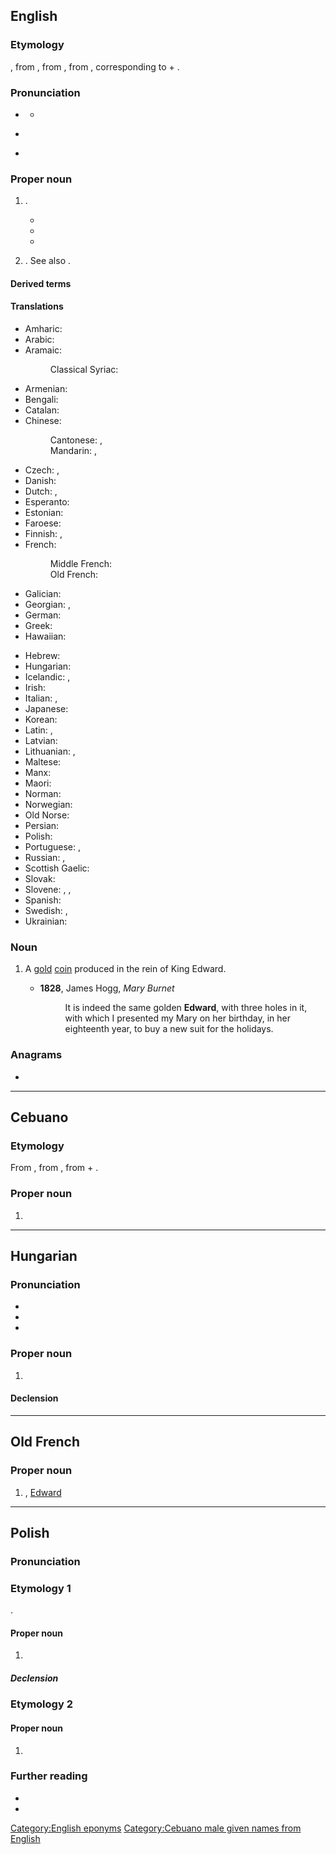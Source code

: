 ==English==
{{wikipedia}}
{{swp|Edward#People surnamed Edward|People surnamed Edward}}

===Etymology===
{{inh|en|enm|Edward}}, from {{inh|en|ang|Ēadweard}}, from {{inh|en|gmw-pro|*Audawardu}}, from {{inh|en|gem-pro|*Audawarduz}}, corresponding to {{m|en|ed||wealth, riches}} + {{m|en|ward||ward, guard}}.

===Pronunciation===
* {{a|RP}} {{IPA|en|/ˈɛdwəd/}}
** {{audio|en|LL-Q1860 (eng)-Vealhurl-Edward.wav|Audio (UK)}}
* {{a|US}} {{IPA|en|/ˈɛdwɚd/}}
* {{hyphenation|en|Ed|ward}}

===Proper noun===
{{en-proper noun}}

# {{given name|en|male|from=Old English}}.
#* {{quote-book|en|year=1605|author=William Camden|title=Remains Concerning Britain|publisher=John Russell Smith|year_published=1870|page=77|passage=The Christian humility of King '''Edward''' the Confessour brought such credit to this name, that since that time it hath been most usual in all estates.}}
#* {{quote-book|en|year=1765|author=Laurence Sterne|title=Tristram Shandy|volume_plain=Book IV|chapter=8|passage=Heaven is my witness! that in the warmest transport of my wishes for the prosperity of my child, I never once wished to crown his head with more glory and honour than what George or '''Edward''' would have spread around it.}}
#* {{quote-book|en|year=1994|author=[[w:Caroline Knapp|Caroline Knapp]]|title=The Merry Recluse: A Life in Essays|publisher=Counterpoint Press|year_published=2004|isbn=1582433135|page=169|passage=There's a world of difference between the name '''Edward''', which sounds rather regal and stuffy (Edwardian) and the name Eddie, which sounds like a guy on the bus.}}
# {{q|less common}} {{surname|en}}. See also {{m|en|Edwards}}.

====Derived terms====
{{der3|en|Ed
|Eddie
|Eddy
|King Edward
|Ned
|Prince Edward County
|Ted
|Tedd
|Teddie
|Teddy}}

====Translations====
{{trans-top|male given name}}
* Amharic: {{t|am|ኤድዋርድ}}
* Arabic: {{t|ar|إِدْوَارْد|m}}
* Aramaic:
*: Classical Syriac: {{t|syc|ܐܕܘܪܕ|m|tr=ʔedwa:rd|sc=Syrc}}
* Armenian: {{t|hy|Էդվարդ}}
* Bengali: {{t|bn|এডওয়ার্ড}}
* Catalan: {{t+|ca|Eduard}}
* Chinese:
*: Cantonese: {{t|yue|愛德華}}, {{t|yue|爱德华|tr=oi3 dak1 waa4}}
*: Mandarin: {{t+|cmn|愛德華}}, {{t+|cmn|爱德华|tr=Àidéhuá}}
* Czech: {{t|cs|Edvard|m}}, {{t+|cs|Eduard|m}}
* Danish: {{t|da|Edvard}}
* Dutch: {{t+|nl|Eduard}}, {{t+|nl|Edward}}
* Esperanto: {{t|eo|Eduardo}}
* Estonian: {{t|et|Eduard}}
* Faroese: {{t|fo|Jatvarður}}
* Finnish: {{t+|fi|Edvard}}, {{t+|fi|Eetu}}
* French: {{t+|fr|Édouard}}
*: Middle French: {{t|frm|Edouard}}
*: Old French: {{t|fro|Edward}}
* Galician: {{t+|gl|Eduardo}}
* Georgian: {{t|ka|ედუარდი}}, {{t|ka|ედვარდი}}
* German: {{t+|de|Eduard}}
* Greek: {{t+|el|Εδουάρδος|m}}
* Hawaiian: {{t|haw|Ekewaka}}
{{trans-mid}}
* Hebrew: {{t|he|אדוארד|m|tr=edvard|sc=Hebr}}
* Hungarian: {{t+|hu|Edvárd}}
* Icelandic: {{t+|is|Eðvarð}}, {{t+|is|Játvarður|m}}
* Irish: {{t|ga|Éadbhard}}
* Italian: {{t+|it|Edoardo}}, {{t+|it|Eduardo}}
* Japanese: {{t|ja|エドワード|tr=Edowādo}}
* Korean:{{t|ko|에드워드}}
* Latin: {{t|la|Eduardus}}, {{t|la|Edwardus|m}}
* Latvian: {{t|lv|Eduards}}
* Lithuanian: {{t+|lt|Eduardas}}, {{t+|lt|Edvardas}}
* Maltese: {{t|mt|Dwardu}}
* Manx: {{t|gv|Edard}}
* Maori: {{t|mi|Eruera}}
* Norman: {{t|nrf|Êdouard|m}}
* Norwegian: {{t+|no|Edvard}}
* Old Norse: {{t|non|Játvarðr}}
* Persian: {{t|fa|ادوارد|tr=Edvârd|sc=fa-Arab}}
* Polish: {{t+|pl|Edward|m}}
* Portuguese: {{t+|pt|Eduardo}}, {{t+|pt|Duarte}}
* Russian: {{t+|ru|Эдуа́рд|m}}, {{t+|ru|Э́двард|m}}
* Scottish Gaelic: {{t|gd|Eideard}}
* Slovak: {{t|sk|Eduard}}
* Slovene: {{t+|sl|Édvard|m}}, {{t|sl|Édi|m}}, {{t|sl|Édo|m}}
* Spanish: {{t+|es|Eduardo}}
* Swedish: {{t+|sv|Edvard}}, {{t+|sv|Edward}}
* Ukrainian: {{t|uk|Едуа́рд}}
{{trans-bottom}}

===Noun===
{{en-noun}}

# {{lb|en|historical}} A [[gold]] [[coin]] produced in the rein of King Edward. <!--which Edward? note citation is Scottish from 1828-->
#* '''1828''', James Hogg, ''Mary Burnet''
#*: It is indeed the same golden '''Edward''', with three holes in it, with which I presented my Mary on her birthday, in her eighteenth year, to buy a new suit for the holidays.

===Anagrams===
* {{anagrams|en|a=adderw|drawed|wadder|warded}}

[[Category:English eponyms]]

----

==Cebuano==

===Etymology===
From {{der|ceb|en|Edward}}, from {{der|ceb|ang|Ēadweard}}, from {{m|ang|eād||rich}} + {{m|ang|weard||guard}}.

===Proper noun===
{{head|ceb|noun}}

# {{given name|ceb|male|from=Old English}}

[[Category:Cebuano male given names from English]]

----

==Hungarian==

===Pronunciation===
* {{hu-IPA|edvárd}}
* {{hyphenation|hu|Ed|ward}}
* {{rhymes|hu|aːrd|s=2}}

===Proper noun===
{{head|hu|proper noun}}

# {{l|en|Edward}}

====Declension====
{{hu-infl-nom|Edwardo|o}}{{hu-pos-otok|Edward|j|jai}}

----

==Old French==

===Proper noun===
{{fro-proper noun|m}}

# {{given name|fro|male}}, [[#English|Edward]]

----

==Polish==
{{wp|lang=pl}}

===Pronunciation===
{{pl-p|a=Pl-Edward.ogg}}

===Etymology 1===
{{dercat|pl|enm|ang|gmw-pro|gem-pro}}
{{bor+|pl|en|Edward}}.

====Proper noun====
{{pl-proper noun|m-pr|dim=Edek|f=Edwarda}}

# {{given name|pl|male|eq=Edward}}

=====Declension=====
{{pl-decl-noun-m-pr|nomp=Edwardowie|genp=Edwardów}}

===Etymology 2===
{{nonlemma}}

====Proper noun====
{{head|pl|proper noun form|g=f}}

# {{inflection of|pl|Edwarda||gen|p}}

===Further reading===
* {{R:pl:WSJP}}
* {{R:pl:PWN}}